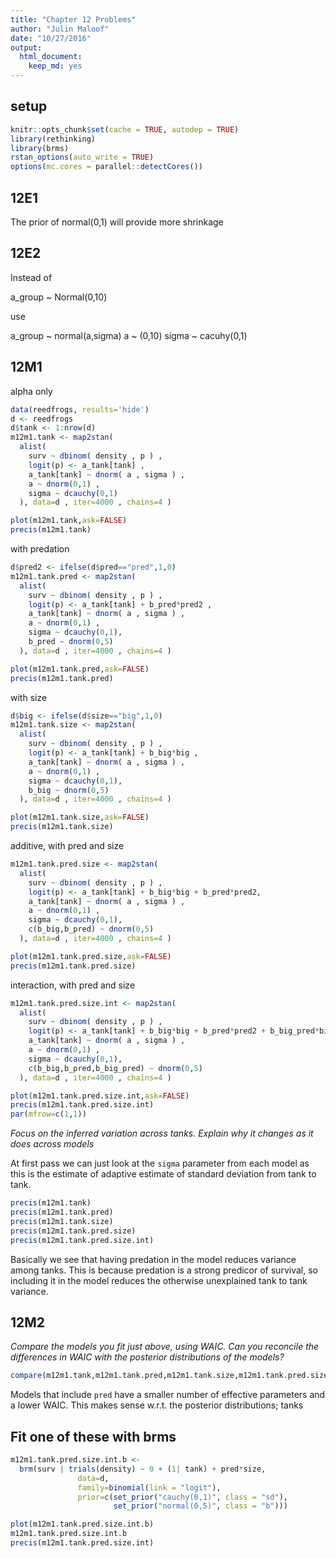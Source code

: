 ```yaml
---
title: "Chapter 12 Problems"
author: "Julin Maloof"
date: "10/27/2016"
output: 
  html_document: 
    keep_md: yes
---
```


## setup

```r
knitr::opts_chunk$set(cache = TRUE, autodep = TRUE)
library(rethinking)
library(brms)
rstan_options(auto_write = TRUE)
options(mc.cores = parallel::detectCores())
```

## 12E1

The prior of normal(0,1) will provide more shrinkage

## 12E2

Instead of 

a_group ~ Normal(0,10)

use 

a_group ~ normal(a,sigma)
a ~ (0,10)
sigma ~ cacuhy(0,1)

## 12M1

alpha only

```r
data(reedfrogs, results='hide')
d <- reedfrogs
d$tank <- 1:nrow(d)
m12m1.tank <- map2stan(
  alist(
    surv ~ dbinom( density , p ) ,
    logit(p) <- a_tank[tank] ,
    a_tank[tank] ~ dnorm( a , sigma ) ,
    a ~ dnorm(0,1) ,
    sigma ~ dcauchy(0,1)
  ), data=d , iter=4000 , chains=4 )
```

```r
plot(m12m1.tank,ask=FALSE)
precis(m12m1.tank)
```


with predation

```r
d$pred2 <- ifelse(d$pred=="pred",1,0)
m12m1.tank.pred <- map2stan(
  alist(
    surv ~ dbinom( density , p ) ,
    logit(p) <- a_tank[tank] + b_pred*pred2 ,
    a_tank[tank] ~ dnorm( a , sigma ) ,
    a ~ dnorm(0,1) ,
    sigma ~ dcauchy(0,1),
    b_pred ~ dnorm(0,5)
  ), data=d , iter=4000 , chains=4 )
```

```r
plot(m12m1.tank.pred,ask=FALSE)
precis(m12m1.tank.pred)
```

with size

```r
d$big <- ifelse(d$size=="big",1,0)
m12m1.tank.size <- map2stan(
  alist(
    surv ~ dbinom( density , p ) ,
    logit(p) <- a_tank[tank] + b_big*big ,
    a_tank[tank] ~ dnorm( a , sigma ) ,
    a ~ dnorm(0,1) ,
    sigma ~ dcauchy(0,1),
    b_big ~ dnorm(0,5)
  ), data=d , iter=4000 , chains=4 )
```

```r
plot(m12m1.tank.size,ask=FALSE)
precis(m12m1.tank.size)
```

additive, with pred and size

```r
m12m1.tank.pred.size <- map2stan(
  alist(
    surv ~ dbinom( density , p ) ,
    logit(p) <- a_tank[tank] + b_big*big + b_pred*pred2,
    a_tank[tank] ~ dnorm( a , sigma ) ,
    a ~ dnorm(0,1) ,
    sigma ~ dcauchy(0,1),
    c(b_big,b_pred) ~ dnorm(0,5)
  ), data=d , iter=4000 , chains=4 )
```

```r
plot(m12m1.tank.pred.size,ask=FALSE)
precis(m12m1.tank.pred.size)
```

interaction, with pred and size

```r
m12m1.tank.pred.size.int <- map2stan(
  alist(
    surv ~ dbinom( density , p ) ,
    logit(p) <- a_tank[tank] + b_big*big + b_pred*pred2 + b_big_pred*big*pred2,
    a_tank[tank] ~ dnorm( a , sigma ) ,
    a ~ dnorm(0,1) ,
    sigma ~ dcauchy(0,1),
    c(b_big,b_pred,b_big_pred) ~ dnorm(0,5)
  ), data=d , iter=4000 , chains=4 )
```

```r
plot(m12m1.tank.pred.size.int,ask=FALSE)
precis(m12m1.tank.pred.size.int)
par(mfrow=c(1,1))
```

_Focus on the inferred variation across tanks.  Explain why it changes as it does across models_

At first pass we can just look at the `sigma` parameter from each model as this is the estimate of adaptive estimate of standard deviation from tank to tank.

```r
precis(m12m1.tank)
precis(m12m1.tank.pred)
precis(m12m1.tank.size)
precis(m12m1.tank.pred.size)
precis(m12m1.tank.pred.size.int)
```

Basically we see that having predation in the model reduces variance among tanks.  This is because predation is a strong predicor of survival, so including it in the model reduces the otherwise unexplained tank to tank variance.

## 12M2

_Compare the models you fit just above, using WAIC.  Can you reconcile the differences in WAIC with the posterior distributions of the models?_

```r
compare(m12m1.tank,m12m1.tank.pred,m12m1.tank.size,m12m1.tank.pred.size,m12m1.tank.pred.size.int)
```

Models that include `pred` have a smaller number of effective parameters and a lower WAIC.  This makes sense w.r.t. the posterior distributions; tanks 

## Fit one of these with brms

```r
m12m1.tank.pred.size.int.b <- 
  brm(surv | trials(density) ~ 0 + (1| tank) + pred*size,
               data=d,
               family=binomial(link = "logit"),
               prior=c(set_prior("cauchy(0,1)", class = "sd"),
                       set_prior("normal(0,5)", class = "b")))
```

```r
plot(m12m1.tank.pred.size.int.b)
m12m1.tank.pred.size.int.b
precis(m12m1.tank.pred.size.int)
```

